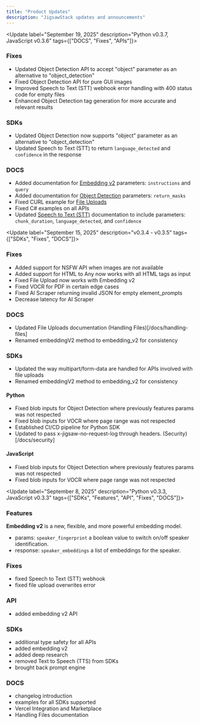 ```yaml
---
title: "Product Updates"
description: "JigsawStack updates and announcements"
---
```

<Update label="September 19, 2025" description="Python v0.3.7, JavaScript v0.3.6" tags={["DOCS", "Fixes", "APIs"]}>

### Fixes
- Updated Object Detection API to accept "object" parameter as an alternative to "object_detection"
- Fixed Object Detection API for pure GUI images
- Improved Speech to Text (STT) webhook error handling with 400 status code for empty files
- Enhanced Object Detection tag generation for more accurate and relevant results

### SDKs
- Updated Object Detection now supports "object" parameter as an alternative to "object_detection"
- Updated Speech to Text (STT) to return `language_detected` and `confidence` in the response

### DOCS
- Added documentation for [Embedding v2](/docs/embedding-v2) parameters: `instructions` and `query`
- Added documentation for [Object Detection](/docs/object-detection) parameters: `return_masks`
- Fixed CURL example for [File Uploads](/docs/store/file/add)
- Fixed C# examples on all APIs 
- Updated [Speech to Text (STT)](/docs/api-reference/ai/speech-to-text) documentation to include parameters: `chunk_duration`, `language_detected`, and `confidence`


</Update>


<Update label="September 15, 2025" description="v0.3.4 - v0.3.5" tags={["SDKs", "Fixes", "DOCS"]}>
### Fixes 
- Added support for NSFW API when images are not available
- Added support for HTML to Any now works with all HTML tags as input
- Fixed File Upload now works with Embedding v2
- Fixed VOCR for PDF in certain edge cases
- Fixed AI Scraper returning invalid JSON for empty element_prompts 
- Decrease latency for AI Scraper

### DOCS
- Updated File Uploads documentation (Handling Files)[/docs/handling-files]
- Renamed embeddingV2 method to embedding_v2 for consistency

### SDKs 
- Updated the way multipart/form-data are handled for APIs involved with file uploads
- Renamed embeddingV2 method to embedding_v2 for consistency

#### Python 
- Fixed blob inputs for Object Detection where previously features params was not respected
- Fixed blob inputs for VOCR where page range was not respected
- Established CI/CD pipeline for Python SDK
- Updated to pass x-jigsaw-no-request-log through headers. (Security)[/docs/security]

#### JavaScript
- Fixed blob inputs for Object Detection where previously features params was not respected
- Fixed blob inputs for VOCR where page range was not respected
</Update>

<Update label="September 8, 2025" description="Python v0.3.3, JavaScript v0.3.3" tags={["SDKs", "Features", "API", "Fixes", "DOCS"]}>

### Features
**Embedding v2** is a new, flexible, and more powerful embedding model. 
- params: `speaker_fingerprint` a boolean value to switch on/off speaker identification.
- response: `speaker_embeddings` a list of embeddings for the speaker.

### Fixes
- fixed Speech to Text (STT) webhook 
- fixed file upload overwrites error

### API
- added embedding v2 API 

### SDKs
- additional type safety for all APIs 
- added embedding v2 
- added deep research 
- removed Text to Speech (TTS) from SDKs
- brought back prompt engine


### DOCS
- changelog introduction
- examples for all SDKs supported
- Vercel Integration and Marketplace
- Handling Files documentation 


</Update>

